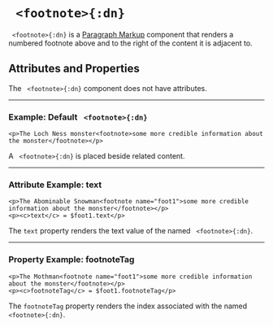 


# ` <footnote>{:dn}`

` <footnote>{:dn}` is a [Paragraph Markup](../document_structure/essentialConcepts#component-types) 
component that renders a numbered footnote above and to the right of the content it is adjacent to.

## Attributes and Properties 
The  ` <footnote>{:dn}` component does not have attributes.
 <PropDisplay name='footnote'/>

---

### Example: Default ` <footnote>{:dn}`


```doenet-example
<p>The Loch Ness monster<footnote>some more credible information about the monster</footnote></p>
```



A ` <footnote>{:dn}` is placed beside related content.



---

### Attribute Example: text


```doenet-example
<p>The Abominable Snowman<footnote name="foot1">some more credible information about the monster</footnote></p>
<p><c>text</c> = $foot1.text</p>
```



The  `text` property renders the text value of the named ` <footnote>{:dn}`.



---

### Property Example: footnoteTag


```doenet-example
<p>The Mothman<footnote name="foot1">some more credible information about the monster</footnote></p>
<p><c>footnoteTag</c> = $foot1.footnoteTag</p>
```



The  `footnoteTag` property renders the index associated with the named ` <footnote>{:dn}`.


